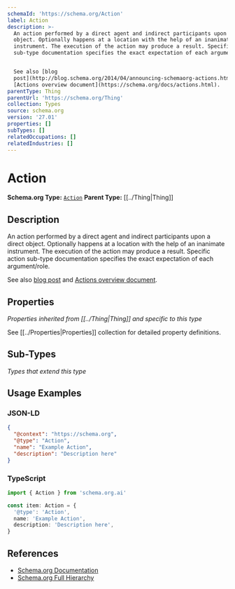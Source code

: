 ```yaml
---
schemaId: 'https://schema.org/Action'
label: Action
description: >-
  An action performed by a direct agent and indirect participants upon a direct
  object. Optionally happens at a location with the help of an inanimate
  instrument. The execution of the action may produce a result. Specific action
  sub-type documentation specifies the exact expectation of each argument/role.


  See also [blog
  post](http://blog.schema.org/2014/04/announcing-schemaorg-actions.html) and
  [Actions overview document](https://schema.org/docs/actions.html).
parentType: Thing
parentUrl: 'https://schema.org/Thing'
collection: Types
source: schema.org
version: '27.01'
properties: []
subTypes: []
relatedOccupations: []
relatedIndustries: []
---
```

# Action

**Schema.org Type:** [`Action`](https://schema.org/Action)
**Parent Type:** [[../Thing|Thing]]

## Description

An action performed by a direct agent and indirect participants upon a direct object. Optionally happens at a location with the help of an inanimate instrument. The execution of the action may produce a result. Specific action sub-type documentation specifies the exact expectation of each argument/role.

See also [blog post](http://blog.schema.org/2014/04/announcing-schemaorg-actions.html) and [Actions overview document](https://schema.org/docs/actions.html).

## Properties

*Properties inherited from [[../Thing|Thing]] and specific to this type*

See [[../Properties|Properties]] collection for detailed property definitions.

## Sub-Types

*Types that extend this type*

## Usage Examples

### JSON-LD

```json
{
  "@context": "https://schema.org",
  "@type": "Action",
  "name": "Example Action",
  "description": "Description here"
}
```

### TypeScript

```typescript
import { Action } from 'schema.org.ai'

const item: Action = {
  '@type': 'Action',
  name: 'Example Action',
  description: 'Description here',
}
```

## References

- [Schema.org Documentation](https://schema.org/Action)
- [Schema.org Full Hierarchy](https://schema.org/docs/full.html)
